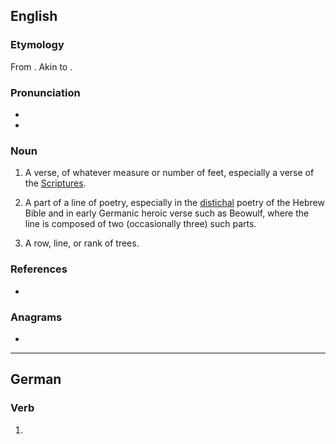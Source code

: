 {{also|Stich}}
==English==

===Etymology===
From {{etyl|grc|en}} {{m|grc|στίχος||line, row, verse|sc=polytonic}}. Akin to {{m|grc|στείχω||I go|sc=polytonic}}.

===Pronunciation===
* {{IPA|en|/stɪk/}}
* {{homophones|en|stick}}

===Noun===
{{en-noun}}

# {{lb|en|obsolete}} A verse, of whatever measure or number of feet, especially a verse of the [[Scriptures]].
# A part of a line of poetry, especially in the [[distichal]] poetry of the Hebrew Bible and in early Germanic heroic verse such as Beowulf, where the line is composed of two (occasionally three) such parts.
# {{lb|en|obsolete}} A row, line, or rank of trees.

===References===
* {{R:Webster 1913}}

===Anagrams===
* {{anagrams|en|a=chist|chist|chits|sicht|sitch}}

----

==German==

===Verb===
{{head|de|verb form}}

# {{de-verb form of|stechen|i|s}}